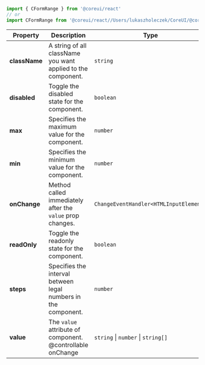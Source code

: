 
```jsx
import { CFormRange } from '@coreui/react'
// or
import CFormRange from '@coreui/react//Users/lukaszholeczek/CoreUI/@coreui/react/packages/coreui-react/src/components/form/CFormRange'
```

| Property | Description | Type | Default |
| --- | --- | --- | --- |
| **className** | A string of all className you want applied to the component. | `string` | - |
| **disabled** | Toggle the disabled state for the component. | `boolean` | - |
| **max** | Specifies the maximum value for the component. | `number` | - |
| **min** | Specifies the minimum value for the component. | `number` | - |
| **onChange** | Method called immediately after the `value` prop changes. | `ChangeEventHandler<HTMLInputElement>` | - |
| **readOnly** | Toggle the readonly state for the component. | `boolean` | - |
| **steps** | Specifies the interval between legal numbers in the component. | `number` | - |
| **value** | The `value` attribute of component.<br/>@controllable onChange | `string` \| `number` \| `string[]` | - |
